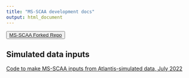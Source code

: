 ```yaml
---
title: "MS-SCAA development docs"
output: html_document
---
```


 
<button>
    <a href="https://github.com/thefaylab/MS_SCAA"> MS-SCAA Forked Repo </a>
</button>

 <!-- ADD LINKS BELOW, note, using the RMD link syntax will open the presentation in the same tab, which is annoying. Use the html with the "_blank" to fix that behavior -->
 

## Simulated data inputs

<a href="https://thefaylab.github.io/MS-SCAA/Atlantis2MSCAA.html" target="_blank"> Code to make MS-SCAA inputs from Atlantis-simulated data, July 2022 </a>



